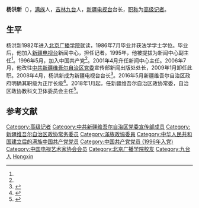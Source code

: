{{Infobox_Politician
| name = 杨洪新
| image name = 
| width =
| now = [[新疆电视台|新疆电视台]]台长
| period = 2008年4月－
| 性别 =男 
| Native place =
| place of birth =
| date of birth = {{birth year and age|1962|11}}
|逝世日期 =
|逝世地點 = 
|別名     = 
| nationality ={{PRC}}
| spouse =
| relatives =
| party ={{CPC|19px}} 
| educate = [[北京广播学院|北京广播学院]]
| past =
}}
'''杨洪新'''（{{bd|1962年|11月}}），[[满族|满族]]人，[[吉林省|吉林]][[九台县|九台]]人，[[新疆电视台|新疆电视台]]台长，[[职称|职称]]为[[高级记者|高级记者]]。

== 生平 ==
杨洪新1982年进入[[北京广播学院|北京广播学院]]就读，1986年7月毕业并获法学学士学位。毕业后，他加入[[新疆电视台|新疆电视台]]新闻中心，担任记者。1995年，他被提拔为新闻中心副主任<ref name=a2/>。1996年5月，加入中国共产党<ref name=a1/>。2001年4月升任新闻中心主任。2006年7月，他改往[[中共新疆维吾尔自治区党委|中共新疆维吾尔自治区党委]]宣传部新闻出版处处长，2009年1月卸任此职。2008年4月，杨洪新成为新疆电视台台长<ref name="a2">{{cite news|title=资料：《中国电视》理事会 理事——杨洪新|url=http://yule.sohu.com/20110425/n306428211.shtml|accessdate=2016-08-21|agency=搜狐娱乐|date=2011-04-25|archive-date=2016-09-15|archive-url=https://web.archive.org/web/20160915102207/http://yule.sohu.com/20110425/n306428211.shtml|dead-url=no}}</ref>。2016年5月新疆维吾尔自治区政府明确其职级为正厅长级<ref>{{cite news|title=近期干部任免(2016年5月6日)|url=http://mt.sohu.com/20160506/n448199772.shtml|accessdate=2016-08-21|agency=搜狐公众平台|date=2016-05-06|archive-date=2017-03-05|archive-url=https://web.archive.org/web/20170305045310/http://mt.sohu.com/20160506/n448199772.shtml|dead-url=no}}</ref>。2018年1月起，任新疆维吾尔自治区政协常委，自治区政协教科文卫体委员会主任<ref name="a1">{{Cite web |url=https://yjsc.xjart.edu.cn/2018/1122/c559a3459/page.psp |title=杨洪新 |accessdate=2020-08-10 |author= |date=2018-11-26 |work= |publisher=新疆艺术学院网站 |language=Zh-hans }}</ref>。

== 参考文献 ==
{{reflist}}

{{start box}}
{{s-gov|prc}}
{{s-before|[[施生田|施生田]]}}
{{s-title|[[新疆电视台|新疆电视台]]台长|2014年1月14日－}}
{{s-inc}}
{{end box}}

{{中国电视艺术家协会第五届理事会}}
{{中国电视艺术家协会第六届理事会}}

{{Authority control}}
{{DEFAULTSORT:Yang Hongxin}}
[[Category:高级记者|Category:高级记者]]
[[Category:中共新疆维吾尔自治区党委宣传部成员|Category:中共新疆维吾尔自治区党委宣传部成员]]
[[Category:新疆维吾尔自治区政协常务委员|Category:新疆维吾尔自治区政协常务委员]]
[[Category:滿族政協委員|Category:滿族政協委員]]
[[Category:中华人民共和国建立后的满族中国共产党党员|Category:中华人民共和国建立后的满族中国共产党党员]]
[[Category:中国共产党党员_(1996年入党)|Category:中国共产党党员 (1996年入党)]]
[[Category:中国电视艺术家协会会员|Category:中国电视艺术家协会会员]]
[[Category:北京广播学院校友|Category:北京广播学院校友]]
[[Category:九台人|Category:九台人]]
[[Category:杨姓|Hongxin]]